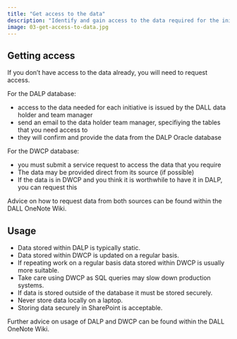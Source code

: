 ```yaml
---
title: "Get access to the data"
description: "Identify and gain access to the data required for the initiatve."
image: 03-get-access-to-data.jpg
---
```


## Getting access

If you don’t have access to the data already, you will need to request access.

For the DALP database:

- access to the data needed for each initiative is issued by the DALL data holder and team manager
- send an email to the data holder team manager, specifiying the tables that you need access to
- they will confirm and provide the data from the DALP Oracle database

For the DWCP database:

- you must submit a service request to access the data that you require
- The data may be provided direct from its source (if possible)
- If the data is in DWCP and you think it is worthwhile to have it in DALP, you can request this

Advice on how to request data from both sources can be found within the DALL OneNote Wiki.

## Usage
- Data stored within DALP is typically static.
- Data stored within DWCP is updated on a regular basis.
- If repeating work on a regular basis data stored within DWCP is usually more suitable.
- Take care using DWCP as SQL queries may slow down production systems.
- If data is stored outside of the database it must be stored securely.
- Never store data locally on a laptop.
- Storing data securely in SharePoint is acceptable.

Further advice on usage of DALP and DWCP can be found within the DALL OneNote Wiki.

  
  